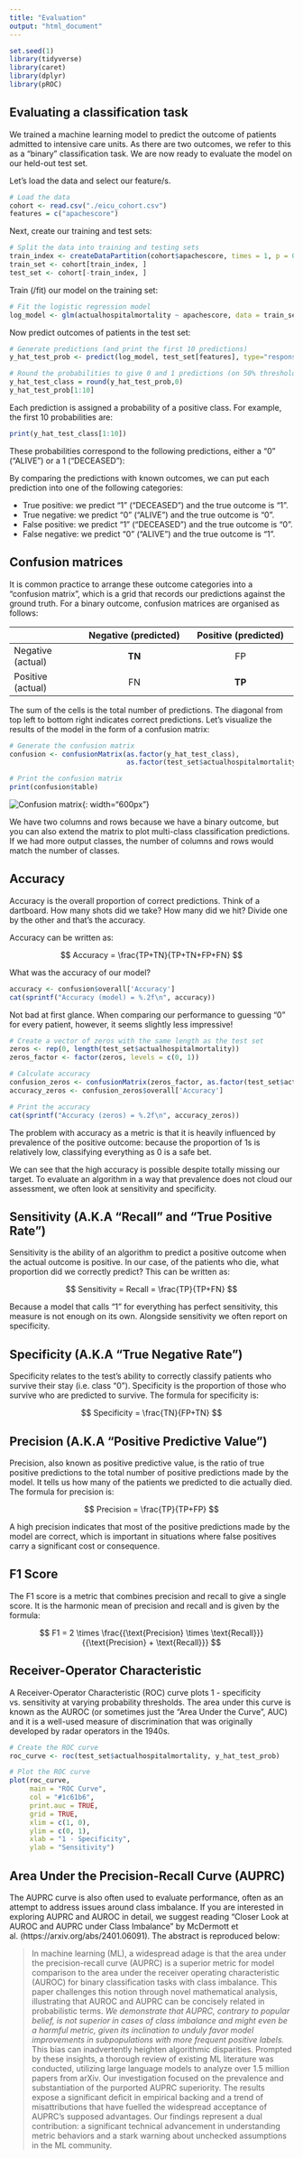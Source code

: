 ```yaml
---
title: "Evaluation"
output: "html_document"
---
```


```r
set.seed(1)
library(tidyverse)
library(caret)
library(dplyr)
library(pROC)
```

## Evaluating a classification task

We trained a machine learning model to predict the outcome of patients admitted to intensive care units. As there are two outcomes, we refer to this as a "binary" classification task. We are now ready to evaluate the model on our held-out test set. 

Let's load the data and select our feature/s.

```r
# Load the data
cohort <- read.csv("./eicu_cohort.csv")
features = c("apachescore")
```

Next, create our training and test sets:

```r
# Split the data into training and testing sets
train_index <- createDataPartition(cohort$apachescore, times = 1, p = 0.7, list = FALSE)
train_set <- cohort[train_index, ]
test_set <- cohort[-train_index, ]
```

Train (/fit) our model on the training set:

```r
# Fit the logistic regression model
log_model <- glm(actualhospitalmortality ~ apachescore, data = train_set, family = binomial)
```

Now predict outcomes of patients in the test set:

```r
# Generate predictions (and print the first 10 predictions)
y_hat_test_prob <- predict(log_model, test_set[features], type="response")

# Round the probabilities to give 0 and 1 predictions (on 50% threshold)
y_hat_test_class = round(y_hat_test_prob,0)
y_hat_test_prob[1:10]
```

Each prediction is assigned a probability of a positive class. For example, the first 10 probabilities are:

```r
print(y_hat_test_class[1:10])
```

These probabilities correspond to the following predictions, either a "0" ("ALIVE") or a 1 ("DECEASED"):

By comparing the predictions with known outcomes, we can put each prediction into one of the following categories:

- True positive: we predict "1" ("DECEASED") and the true outcome is "1".
- True negative: we predict "0" ("ALIVE") and the true outcome is "0".
- False positive: we predict "1" ("DECEASED") and the true outcome is "0".
- False negative: we predict "0" ("ALIVE") and the true outcome is "1".

## Confusion matrices

It is common practice to arrange these outcome categories into a "confusion matrix", which is a grid that records our predictions against the ground truth. For a binary outcome, confusion matrices are organised as follows:

|                        | Negative (predicted)   | Positive  (predicted) |
| :---                   | :----:                 | :----:                |
| Negative (actual)      | **TN**                 | FP                    |
| Positive (actual)      | FN                     | **TP**                |

The sum of the cells is the total number of predictions. The diagonal from top left to bottom right indicates correct predictions. Let's visualize the results of the model in the form of a confusion matrix:

```r
# Generate the confusion matrix
confusion <- confusionMatrix(as.factor(y_hat_test_class),
                             as.factor(test_set$actualhospitalmortality))

# Print the confusion matrix
print(confusion$table)
```

![Confusion matrix](./images/section7-fig1.png){: width="600px"}

We have two columns and rows because we have a binary outcome, but you can also extend the matrix to plot multi-class classification predictions. If we had more output classes, the number of columns and rows would match the number of classes.

## Accuracy

Accuracy is the overall proportion of correct predictions. Think of a dartboard. How many shots did we take? How many did we hit? Divide one by the other and that's the accuracy. 

Accuracy can be written as:

$$
Accuracy = \frac{TP+TN}{TP+TN+FP+FN}
$$

What was the accuracy of our model? 

```r
accuracy <- confusion$overall['Accuracy']
cat(sprintf("Accuracy (model) = %.2f\n", accuracy))
```

Not bad at first glance. When comparing our performance to guessing "0" for every patient, however, it seems slightly less impressive!

```r
# Create a vector of zeros with the same length as the test set
zeros <- rep(0, length(test_set$actualhospitalmortality))
zeros_factor <- factor(zeros, levels = c(0, 1))

# Calculate accuracy
confusion_zeros <- confusionMatrix(zeros_factor, as.factor(test_set$actualhospitalmortality))
accuracy_zeros <- confusion_zeros$overall['Accuracy']

# Print the accuracy
cat(sprintf("Accuracy (zeros) = %.2f\n", accuracy_zeros))
```

The problem with accuracy as a metric is that it is heavily influenced by prevalence of the positive outcome: because the proportion of 1s is relatively low, classifying everything as 0 is a safe bet.

We can see that the high accuracy is possible despite totally missing our target. To evaluate an algorithm in a way that prevalence does not cloud our assessment, we often look at sensitivity and specificity. 

## Sensitivity (A.K.A "Recall" and "True Positive Rate")

Sensitivity is the ability of an algorithm to predict a positive outcome when the actual outcome is positive. In our case, of the patients who die, what proportion did we correctly predict? This can be written as:

$$
Sensitivity = Recall = \frac{TP}{TP+FN}
$$

Because a model that calls "1" for everything has perfect sensitivity, this measure is not enough on its own. Alongside sensitivity we often report on specificity.

## Specificity (A.K.A "True Negative Rate")

Specificity relates to the test's ability to correctly classify patients who survive their stay (i.e. class "0"). Specificity is the proportion of those who survive who are predicted to survive. The formula for specificity is:

$$
Specificity = \frac{TN}{FP+TN}
$$

## Precision (A.K.A "Positive Predictive Value")

Precision, also known as positive predictive value, is the ratio of true positive predictions to the total number of positive predictions made by the model. It tells us how many of the patients we predicted to die actually died. The formula for precision is:

$$
Precision = \frac{TP}{TP+FP}
$$

A high precision indicates that most of the positive predictions made by the model are correct, which is important in situations where false positives carry a significant cost or consequence.

## F1 Score

The F1 score is a metric that combines precision and recall to give a single score. It is the harmonic mean of precision and recall and is given by the formula:

$$
F1 = 2 \times \frac{{\text{Precision} \times \text{Recall}}}{{\text{Precision} + \text{Recall}}}
$$

## Receiver-Operator Characteristic

A Receiver-Operator Characteristic (ROC) curve plots 1 - specificity vs. sensitivity at varying probability thresholds. The area under this curve is known as the AUROC (or sometimes just the "Area Under the Curve", AUC) and it is a well-used measure of discrimination that was originally developed by radar operators in the 1940s.

```r
# Create the ROC curve
roc_curve <- roc(test_set$actualhospitalmortality, y_hat_test_prob)

# Plot the ROC curve
plot(roc_curve,
     main = "ROC Curve",
     col = "#1c61b6",
     print.auc = TRUE,
     grid = TRUE,
     xlim = c(1, 0),
     ylim = c(0, 1),
     xlab = "1 - Specificity",
     ylab = "Sensitivity")
```

## Area Under the Precision-Recall Curve (AUPRC)

The AUPRC curve is also often used to evaluate performance, often as an attempt to address issues around class imbalance. If you are interested in exploring AUPRC and AUROC in detail, we suggest reading "Closer Look at AUROC and AUPRC under Class Imbalance" by McDermott et al. (https://arxiv.org/abs/2401.06091).
The abstract is reproduced below:

> In machine learning (ML), a widespread adage is that the area under the precision-recall curve (AUPRC) is a superior metric for model comparison to the area under the receiver operating characteristic (AUROC) for binary classification tasks with class imbalance. This paper challenges this notion through novel mathematical analysis, illustrating that AUROC and AUPRC can be concisely related in probabilistic terms. *We demonstrate that AUPRC, contrary to popular belief, is not superior in cases of class imbalance and might even be a harmful metric, given its inclination to unduly favor model improvements in subpopulations with more frequent positive labels.* This bias can inadvertently heighten algorithmic disparities. Prompted by these insights, a thorough review of existing ML literature was conducted, utilizing large language models to analyze over 1.5 million papers from arXiv. Our investigation focused on the prevalence and substantiation of the purported AUPRC superiority. The results expose a significant deficit in empirical backing and a trend of misattributions that have fuelled the widespread acceptance of AUPRC's supposed advantages. Our findings represent a dual contribution: a significant technical advancement in understanding metric behaviors and a stark warning about unchecked assumptions in the ML community. 



